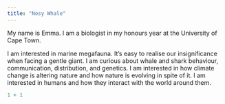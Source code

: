 ```yaml
---
title: "Nosy Whale"
---
```


My name is Emma. I am a biologist in my honours year at the University of Cape Town.

I am interested in marine megafauna. It's easy to realise our insignificance when facing a gentle giant. I am curious about whale and shark behaviour, communication, distribution, and genetics. I am interested in how climate change is altering nature and how nature is evolving in spite of it. I am interested in humans and how they interact with the world around them.

```r
1 + 1
```

